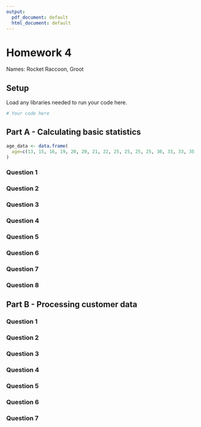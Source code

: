 ```yaml
---
output:
  pdf_document: default
  html_document: default
---
```


# Homework 4

Names: Rocket Raccoon, Groot

## Setup

Load any libraries needed to run your code here.

```r
# Your code here
```

## Part A - Calculating basic statistics

```r
age_data <- data.frame(
  age=c(13, 15, 16, 19, 20, 20, 21, 22, 25, 25, 25, 25, 30, 33, 33, 35, 35, 35, 36, 40, 45, 46, 52, 70)
)
```

### Question 1


### Question 2


### Question 3


### Question 4


### Question 5


### Question 6


### Question 7


### Question 8


## Part B - Processing customer data

### Question 1


### Question 2


### Question 3


### Question 4


### Question 5


### Question 6


### Question 7

